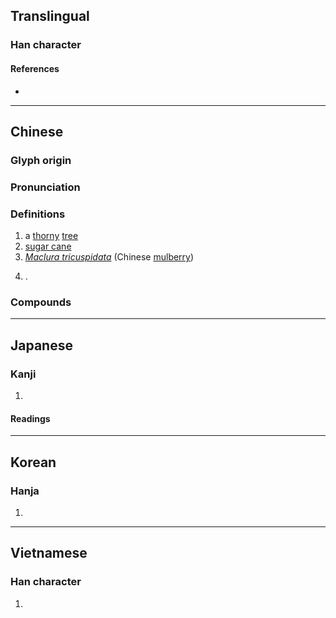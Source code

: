 {{character info}}
==Translingual==

===Han character===
{{Han char|rn=75|rad=木|as=05|sn=9|four=41960|canj=DMR|ids=⿰木石}}

====References====
* {{Han ref|kx=0519.090|dkj=14626|dj=0907.070|hdz=21180.020|uh=67D8|ud=26584|bh=CF43|bd=53059}}

----

==Chinese==
{{zh-forms}}

===Glyph origin===
{{Han etym}}

===Pronunciation===
{{zh-pron
|m=zhè
|c=ze3
|mc=y
|oc=y
|cat=
|ma=y
}}

===Definitions===
{{zh-hanzi}}

# a [[thorny]] [[tree]]
# [[sugar cane]]
# ''[[w:Maclura tricuspidata|Maclura tricuspidata]]'' (Chinese [[mulberry]])
# {{surname|zh}}.

===Compounds===
{{zh-der|柘枝|柘漿|柘絲|柘黃|柘榴|桑柘|潭柘|柘嶺|柘木|柘城:[[Zhecheng]]}}

----

==Japanese==

===Kanji===
{{ja-kanji|grade=|rs=木05}}

# {{rfdef|ja|sort=木05}}

====Readings====
{{ja-readings
|goon=しゃ
|kanon=しゃ
|kun=やまぐわ-, つげ-, つみ
}}

----

==Korean==

===Hanja===
{{ko-hanja|hangeul=자|eumhun=|rv=ja|mr=cha|y=ca}}

# {{rfdef|ko|sort=木05}}

----

==Vietnamese==

===Han character===
{{vi-readings|reading=rú, giá, chá|rs=木05}}

# {{rfdef|vi|sort=木05}}